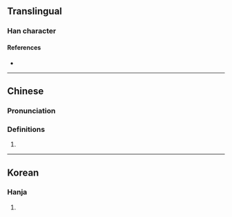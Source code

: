 {{character info/new}}
==Translingual==

===Han character===
{{Han char|rn=5|rad=乙|as=06|sn=7|four=42610|canj=GRU|ids=⿰吉乚}}

====References====
* {{Han ref|kx=0084.160|dkj=00188|hdz=10053.130|uh=3416|ud=13334}}

----

==Chinese==
{{zh-forms}}

===Pronunciation===
{{zh-pron
|m=xié
|c=zip6
|mc=
|oc=
|ma=
|cat=pn
}}

===Definitions===
{{zh-hanzi}}

# {{zh-only used in|㐖毒}}

----

==Korean==

===Hanja===
{{ko-hanja|hangeul=혈|rv=hyeol|mr=hyŏl|y=hyel}}

# {{defn|lang=ko|sort=乙06}}